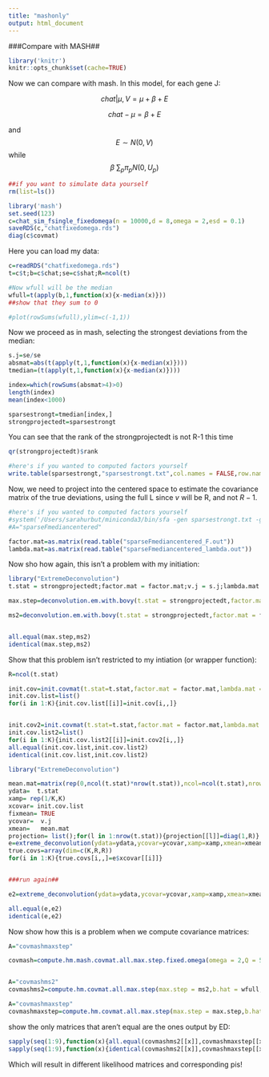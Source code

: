 ```yaml
---
title: "mashonly"
output: html_document
---
```

###Compare with MASH##
```r
library('knitr')
knitr::opts_chunk$set(cache=TRUE)
```
Now we can compare with mash. In this model, for each gene J:

$$chat |\mu, V = \mu + \beta + E$$

$$chat - \mu = \beta + E$$

and $$E \sim N(0,V)$$
while $$\beta  ~ \sum_{p} \pi_{p} N(0, U_{p})$$
```r
##if you want to simulate data yourself
rm(list=ls())

library('mash')
set.seed(123)
c=chat_sim_fsingle_fixedomega(n = 10000,d = 8,omega = 2,esd = 0.1)
saveRDS(c,"chatfixedomega.rds")
diag(c$covmat)

```

Here you can load my data:
```r
c=readRDS("chatfixedomega.rds")
t=c$t;b=c$chat;se=c$shat;R=ncol(t)

#Now wfull will be the median
wfull=t(apply(b,1,function(x){x-median(x)}))
##show that they sum to 0

#plot(rowSums(wfull),ylim=c(-1,1))
```

Now we proceed as in mash, selecting the strongest deviations from the median:
```r

s.j=se/se
absmat=abs(t(apply(t,1,function(x){x-median(x)})))
tmedian=(t(apply(t,1,function(x){x-median(x)})))

index=which(rowSums(absmat>4)>0)
length(index)
mean(index<1000)

sparsestrongt=tmedian[index,]
strongprojectedt=sparsestrongt
```

You can see that the rank of the strongprojectedt is not R-1 this time
```r
qr(strongprojectedt)$rank
```



```r
#here's if you wanted to computed factors yourself
write.table(sparsestrongt,"sparsestrongt.txt",col.names = FALSE,row.names=FALSE)

```


Now, we need to project into the centered space to estimate the covariance matrix of the true deviations, using the full L since $v$ will be R, and not $R-1$.


```r
#here's if you wanted to computed factors yourself
#system('/Users/sarahurbut/miniconda3/bin/sfa -gen sparsestrongt.txt -g 789 -k 5 -n 8 i -o sparseFmediancentered')
#A="sparseFmediancentered"

factor.mat=as.matrix(read.table("sparseFmediancentered_F.out"))
lambda.mat=as.matrix(read.table("sparseFmediancentered_lambda.out"))


```


Now sho how again, this isn't a problem with my initiation:


```r
library("ExtremeDeconvolution")
t.stat = strongprojectedt;factor.mat = factor.mat;v.j = s.j;lambda.mat = lambda.mat;K = 3;P = 3

max.step=deconvolution.em.with.bovy(t.stat = strongprojectedt,factor.mat = factor.mat,v.j = s.j,lambda.mat = lambda.mat,K = 3,P = 3 )

ms2=deconvolution.em.with.bovy(t.stat = strongprojectedt,factor.mat = factor.mat,v.j = s.j,lambda.mat = lambda.mat,K = 3,P = 3 )


all.equal(max.step,ms2)
identical(max.step,ms2)
```

Show that this problem isn't restricted to my intiation (or wrapper function):

```r
R=ncol(t.stat)

init.cov=init.covmat(t.stat=t.stat,factor.mat = factor.mat,lambda.mat = lambda.mat,K=K,P=P)
init.cov.list=list()
for(i in 1:K){init.cov.list[[i]]=init.cov[i,,]}


init.cov2=init.covmat(t.stat=t.stat,factor.mat = factor.mat,lambda.mat = lambda.mat,K=K,P=P)
init.cov.list2=list()
for(i in 1:K){init.cov.list2[[i]]=init.cov2[i,,]}
all.equal(init.cov.list,init.cov.list2)
identical(init.cov.list,init.cov.list2)

library("ExtremeDeconvolution")

mean.mat=matrix(rep(0,ncol(t.stat)*nrow(t.stat)),ncol=ncol(t.stat),nrow=nrow(t.stat))
ydata=  t.stat
xamp= rep(1/K,K)
xcovar= init.cov.list
fixmean= TRUE
ycovar=  v.j
xmean=   mean.mat
projection= list();for(l in 1:nrow(t.stat)){projection[[l]]=diag(1,R)}
e=extreme_deconvolution(ydata=ydata,ycovar=ycovar,xamp=xamp,xmean=xmean,xcovar=init.cov.list,fixmean=T,projection=projection)
true.covs=array(dim=c(K,R,R))
for(i in 1:K){true.covs[i,,]=e$xcovar[[i]]}


###run again##

e2=extreme_deconvolution(ydata=ydata,ycovar=ycovar,xamp=xamp,xmean=xmean,xcovar=init.cov.list,fixmean=T,projection=projection)

all.equal(e,e2)
identical(e,e2)

```


Now show how this is a problem when we compute covariance matrices:

```r
A="covmashmaxstep"

covmash=compute.hm.mash.covmat.all.max.step.fixed.omega(omega = 2,Q = 5,lambda.mat = lambda.mat,factor.mat = factor.mat,max.step = max.step,zero = TRUE,power = 2,A,bma = TRUE)$cov


A="covmashms2"
covmashms2=compute.hm.covmat.all.max.step(max.step = ms2,b.hat = wfull,se.hat = se,t.stat = strongprojectedt,Q = 5,lambda.mat = lambda.mat,A,factor.mat = factor.mat,zero = T,power = 2)$covmat

A="covmashmaxstep"
covmashmaxstep=compute.hm.covmat.all.max.step(max.step = max.step,b.hat = wfull,se.hat = se,t.stat = strongprojectedt,Q = 5,lambda.mat = lambda.mat,A,factor.mat = factor.mat,zero = T,power = 2)$covmat
```
show the only matrices that aren't equal are the ones output by ED:

```r
sapply(seq(1:9),function(x){all.equal(covmashms2[[x]],covmashmaxstep[[x]])})
sapply(seq(1:9),function(x){identical(covmashms2[[x]],covmashmaxstep[[x]])})
```

Which will result in different likelihood matrices and corresponding pis!